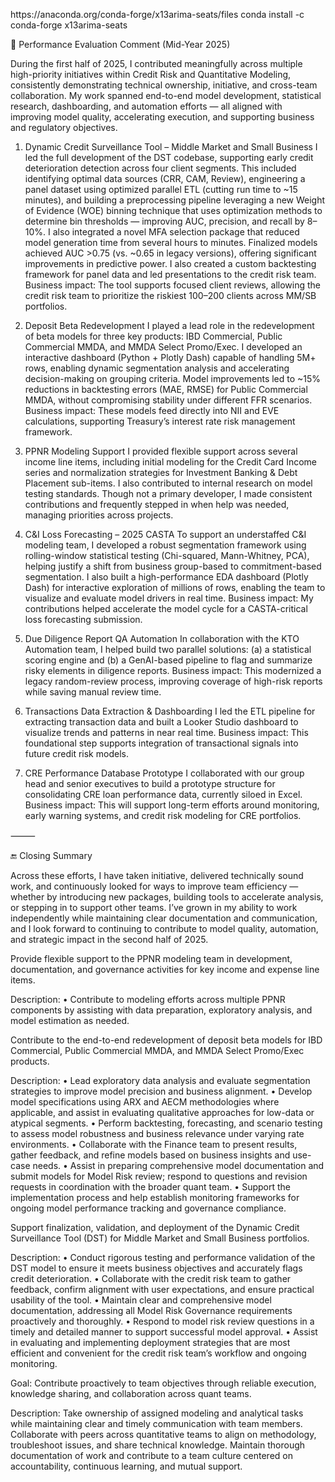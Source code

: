 https://anaconda.org/conda-forge/x13arima-seats/files
conda install -c conda-forge x13arima-seats


📌 Performance Evaluation Comment (Mid-Year 2025)

During the first half of 2025, I contributed meaningfully across multiple high-priority initiatives within Credit Risk and Quantitative Modeling, consistently demonstrating technical ownership, initiative, and cross-team collaboration. My work spanned end-to-end model development, statistical research, dashboarding, and automation efforts — all aligned with improving model quality, accelerating execution, and supporting business and regulatory objectives.

1. Dynamic Credit Surveillance Tool – Middle Market and Small Business
I led the full development of the DST codebase, supporting early credit deterioration detection across four client segments. This included identifying optimal data sources (CRR, CAM, Review), engineering a panel dataset using optimized parallel ETL (cutting run time to ~15 minutes), and building a preprocessing pipeline leveraging a new Weight of Evidence (WOE) binning technique that uses optimization methods to determine bin thresholds — improving AUC, precision, and recall by 8–10%.
I also integrated a novel MFA selection package that reduced model generation time from several hours to minutes. Finalized models achieved AUC >0.75 (vs. ~0.65 in legacy versions), offering significant improvements in predictive power. I also created a custom backtesting framework for panel data and led presentations to the credit risk team.
Business impact: The tool supports focused client reviews, allowing the credit risk team to prioritize the riskiest 100–200 clients across MM/SB portfolios.

2. Deposit Beta Redevelopment
I played a lead role in the redevelopment of beta models for three key products: IBD Commercial, Public Commercial MMDA, and MMDA Select Promo/Exec. I developed an interactive dashboard (Python + Plotly Dash) capable of handling 5M+ rows, enabling dynamic segmentation analysis and accelerating decision-making on grouping criteria.
Model improvements led to ~15% reductions in backtesting errors (MAE, RMSE) for Public Commercial MMDA, without compromising stability under different FFR scenarios.
Business impact: These models feed directly into NII and EVE calculations, supporting Treasury’s interest rate risk management framework.

3. PPNR Modeling Support
I provided flexible support across several income line items, including initial modeling for the Credit Card Income series and normalization strategies for Investment Banking & Debt Placement sub-items. I also contributed to internal research on model testing standards.
Though not a primary developer, I made consistent contributions and frequently stepped in when help was needed, managing priorities across projects.

4. C&I Loss Forecasting – 2025 CASTA
To support an understaffed C&I modeling team, I developed a robust segmentation framework using rolling-window statistical testing (Chi-squared, Mann-Whitney, PCA), helping justify a shift from business group-based to commitment-based segmentation.
I also built a high-performance EDA dashboard (Plotly Dash) for interactive exploration of millions of rows, enabling the team to visualize and evaluate model drivers in real time.
Business impact: My contributions helped accelerate the model cycle for a CASTA-critical loss forecasting submission.

5. Due Diligence Report QA Automation
In collaboration with the KTO Automation team, I helped build two parallel solutions: (a) a statistical scoring engine and (b) a GenAI-based pipeline to flag and summarize risky elements in diligence reports.
Business impact: This modernized a legacy random-review process, improving coverage of high-risk reports while saving manual review time.

6. Transactions Data Extraction & Dashboarding
I led the ETL pipeline for extracting transaction data and built a Looker Studio dashboard to visualize trends and patterns in near real time.
Business impact: This foundational step supports integration of transactional signals into future credit risk models.

7. CRE Performance Database Prototype
I collaborated with our group head and senior executives to build a prototype structure for consolidating CRE loan performance data, currently siloed in Excel.
Business impact: This will support long-term efforts around monitoring, early warning systems, and credit risk modeling for CRE portfolios.

⸻

🔚 Closing Summary

Across these efforts, I have taken initiative, delivered technically sound work, and continuously looked for ways to improve team efficiency — whether by introducing new packages, building tools to accelerate analysis, or stepping in to support other teams. I’ve grown in my ability to work independently while maintaining clear documentation and communication, and I look forward to continuing to contribute to model quality, automation, and strategic impact in the second half of 2025.

Provide flexible support to the PPNR modeling team in development, documentation, and governance activities for key income and expense line items.

Description:
	•	Contribute to modeling efforts across multiple PPNR components by assisting with data preparation, exploratory analysis, and model estimation as needed.

Contribute to the end-to-end redevelopment of deposit beta models for IBD Commercial, Public Commercial MMDA, and MMDA Select Promo/Exec products.

Description:
	•	Lead exploratory data analysis and evaluate segmentation strategies to improve model precision and business alignment.
	•	Develop model specifications using ARX and AECM methodologies where applicable, and assist in evaluating qualitative approaches for low-data or atypical segments.
	•	Perform backtesting, forecasting, and scenario testing to assess model robustness and business relevance under varying rate environments.
	•	Collaborate with the Finance team to present results, gather feedback, and refine models based on business insights and use-case needs.
	•	Assist in preparing comprehensive model documentation and submit models for Model Risk review; respond to questions and revision requests in coordination with the broader quant team.
	•	Support the implementation process and help establish monitoring frameworks for ongoing model performance tracking and governance compliance.



Support finalization, validation, and deployment of the Dynamic Credit Surveillance Tool (DST) for Middle Market and Small Business portfolios.

Description:
	•	Conduct rigorous testing and performance validation of the DST model to ensure it meets business objectives and accurately flags credit deterioration.
	•	Collaborate with the credit risk team to gather feedback, confirm alignment with user expectations, and ensure practical usability of the tool.
	•	Maintain clear and comprehensive model documentation, addressing all Model Risk Governance requirements proactively and thoroughly.
	•	Respond to model risk review questions in a timely and detailed manner to support successful model approval.
	•	Assist in evaluating and implementing deployment strategies that are most efficient and convenient for the credit risk team’s workflow and ongoing monitoring.




Goal:
Contribute proactively to team objectives through reliable execution, knowledge sharing, and collaboration across quant teams.

Description:
Take ownership of assigned modeling and analytical tasks while maintaining clear and timely communication with team members. Collaborate with peers across quantitative teams to align on methodology, troubleshoot issues, and share technical knowledge. Maintain thorough documentation of work and contribute to a team culture centered on accountability, continuous learning, and mutual support.